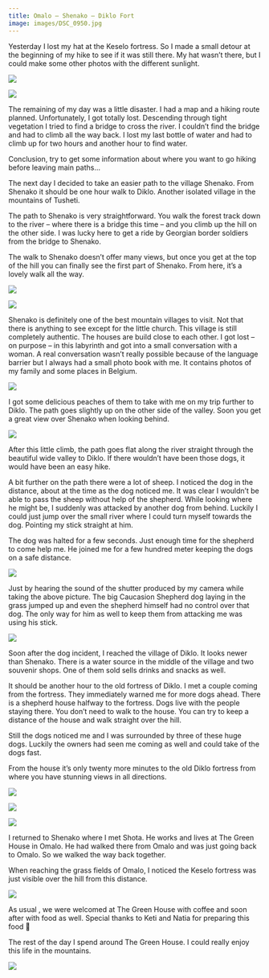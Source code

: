 ```yaml
---
title: Omalo – Shenako – Diklo Fort
image: images/DSC_0950.jpg
---
```


Yesterday I lost my hat at the Keselo fortress. So I made a small detour at the beginning of my hike to see if it was still there. My hat wasn’t there, but I could make some other photos with the different sunlight.

<Image
    src="images/DSC_0895.jpg"
    caption="View on lower Omalo"
/>

<Image
    src="images/DSC_0897.jpg"
    caption="Transport rail at Keselo fortress in upper Omalo."
/>

The remaining of my day was a little disaster. I had a map and a hiking route planned. Unfortunately, I got totally lost. Descending through tight vegetation I tried to find a bridge to cross the river. I couldn’t find the bridge and had to climb all the way back. I lost my last bottle of water and had to climb up for two hours and another hour to find water.

Conclusion, try to get some information about where you want to go hiking before leaving main paths…

The next day I decided to take an easier path to the village Shenako. From Shenako it should be one hour walk to Diklo. Another isolated village in the mountains of Tusheti.

The path to Shenako is very straightforward. You walk the forest track down to the river – where there is a bridge this time – and you climb up the hill on the other side. I was lucky here to get a ride by Georgian border soldiers from the bridge to Shenako.

The walk to Shenako doesn’t offer many views, but once you get at the top of the hill you can finally see the first part of Shenako. From here, it’s a lovely walk all the way.

<Image
    src="images/DSC_0946.jpg"
    caption="Almost in Shenako!"
/>


<Image
    src="images/DSC_0950.jpg"
    caption="Old church of the Holy Trinity in Shenako"
/>

Shenako is definitely one of the best mountain villages to visit. Not that there is anything to see except for the little church. This village is still completely authentic. The houses are build close to each other. I got lost – on purpose – in this labyrinth and got into a small conversation with a woman. A real conversation wasn’t really possible because of the language barrier but I always had a small photo book with me. It contains photos of my family and some places in Belgium.

<Image
    src="images/DSC_0963.jpg"
    caption="Mother and kids in Shenako"
/>

I got some delicious peaches of them to take with me on my trip further to Diklo. The path goes slightly up on the other side of the valley. Soon you get a great view over Shenako when looking behind.

<Image
    src="images/DSC_0980.jpg"
    caption=""
/>

After this little climb, the path goes flat along the river straight through the beautiful wide valley to Diklo. If there wouldn’t have been those dogs, it would have been an easy hike.

A bit further on the path there were a lot of sheep. I noticed the dog in the distance, about at the time as the dog noticed me. It was clear I wouldn’t be able to pass the sheep without help of the shepherd. While looking where he might be, I suddenly was attacked by another dog from behind. Luckily I could just jump over the small river where I could turn myself towards the dog. Pointing my stick straight at him.

The dog was halted for a few seconds. Just enough time for the shepherd to come help me. He joined me for a few hundred meter keeping the dogs on a safe distance.

<Image
    src="images/DSC_0984.jpg"
    caption="Be aware of Caucasian shepherd dogs."
/>

Just by hearing the sound of the shutter produced by my camera while taking the above picture. The big Caucasion Shepherd dog laying in the grass jumped up and even the shepherd himself had no control over that dog. The only way for him as well to keep them from attacking me was using his stick.

<Image
    src="images/DSC_0987.jpg"
/>

Soon after the dog incident, I reached the village of Diklo. It looks newer than Shenako. There is a water source in the middle of the village and two souvenir shops. One of them sold sells drinks and snacks as well.

It should be another hour to the old fortress of Diklo. I met a couple coming from the fortress. They immediately warned me for more dogs ahead.
There is a shepherd house halfway to the fortress. Dogs live with the people staying there. You don’t need to walk to the house. You can try to keep a distance of the house and walk straight over the hill.

Still the dogs noticed me and I was surrounded by three of these huge dogs. Luckily the owners had seen me coming as well and could take of the dogs fast.

From the house it’s only twenty more minutes to the old Diklo fortress from where you have stunning views in all directions.

<Image
    src="images/DSC_0988.jpg"
    caption="Diklo fortress"
/>

<Image
    src="images/DSC_1003.jpg"
    caption="Diklo fortress"
/>


<Image
    src="images/DSC_1006.jpg"
    caption="View on the mountains around old Diklo fortress"
/>

I returned to Shenako where I met Shota. He works and lives at The Green House in Omalo. He had walked there from Omalo and was just going back to Omalo. So we walked the way back together.

When reaching the grass fields of Omalo, I noticed the Keselo fortress was just visible over the hill from this distance.

<Image
    src="images/DSC_1024.jpg"
    caption="Arriving in Omalo. Keselo fortress is visible behind the first hill."
/>

As usual , we were welcomed at The Green House with coffee and soon after with food as well. Special thanks to Keti and Natia for preparing this food 🙂

The rest of the day I spend around The Green House. I could really enjoy this life in the mountains.

<Image
    src="images/DSC_0885.jpg"
    caption="My tent in front of ‘The Green House’ in Omalo."
/>
